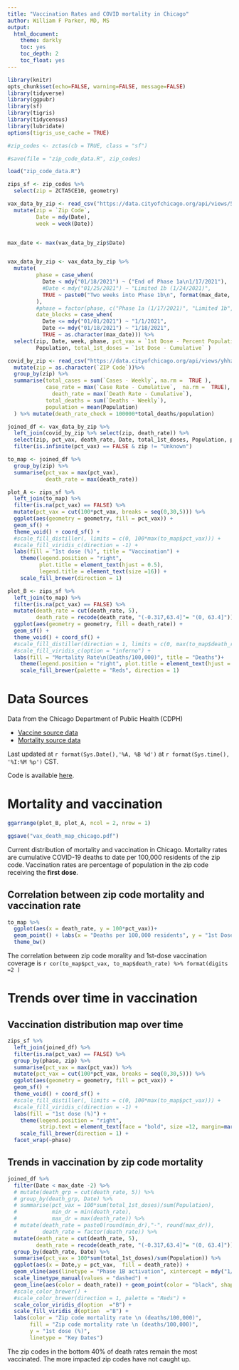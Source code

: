 ```yaml
---
title: "Vaccination Rates and COVID mortality in Chicago"
author: William F Parker, MD, MS
output:
  html_document:
    theme: darkly
    toc: yes
    toc_depth: 2
    toc_float: yes
--- 
```


```r
library(knitr)
opts_chunk$set(echo=FALSE, warning=FALSE, message=FALSE)
library(tidyverse)
library(ggpubr)
library(sf)
library(tigris)
library(tidycensus)
library(lubridate)
options(tigris_use_cache = TRUE)
```

```r
#zip_codes <- zctas(cb = TRUE, class = "sf")

#save(file = "zip_code_data.R", zip_codes)

load("zip_code_data.R")

zips_sf <- zip_codes %>%
  select(zip = ZCTA5CE10, geometry)
```

```r
vax_data_by_zip <- read_csv("https://data.cityofchicago.org/api/views/553k-3xzc/rows.csv?accessType=DOWNLOAD") %>%
  mutate(zip = `Zip Code`,
         Date = mdy(Date),
         week = week(Date)) 


max_date <- max(vax_data_by_zip$Date)


vax_data_by_zip <- vax_data_by_zip %>%
  mutate(
         phase = case_when(
           Date < mdy("01/18/2021") ~ ("End of Phase 1a\n1/17/2021"),
           #Date < mdy("01/25/2021") ~ "Limited 1b (1/24/2021)",
           TRUE ~ paste0("Two weeks into Phase 1b\n", format(max_date, "%m/%d/%Y"))
         ),
         #phase = factor(phase, c("Phase 1a (1/17/2021)", "Limited 1b", "Phase 1b")),
         date_blocks = case_when(
           Date <= mdy("01/01/2021") ~ "1/1/2021",
           Date <= mdy("01/18/2021") ~ "1/18/2021",
           TRUE ~ as.character(max_date))) %>%
  select(zip, Date, week, phase, pct_vax = `1st Dose - Percent Population`, 
         Population, total_1st_doses = `1st Dose - Cumulative` )
```



```r
covid_by_zip <- read_csv("https://data.cityofchicago.org/api/views/yhhz-zm2v/rows.csv?accessType=DOWNLOAD") %>%   
  mutate(zip = as.character(`ZIP Code`))%>%
  group_by(zip) %>% 
  summarise(total_cases = sum(`Cases - Weekly`, na.rm =  TRUE ),
            case_rate = max(`Case Rate - Cumulative`,  na.rm =  TRUE),
              death_rate = max(`Death Rate - Cumulative`),
            total_deaths = sum(`Deaths - Weekly`),
            population = mean(Population)
  ) %>% mutate(death_rate_check = 100000*total_deaths/population)
```


```r
joined_df <- vax_data_by_zip %>% 
  left_join(covid_by_zip %>% select(zip, death_rate)) %>%
  select(zip, pct_vax, death_rate, Date, total_1st_doses, Population, phase) %>% 
  filter(is.infinite(pct_vax) == FALSE & zip != "Unknown")
```


```r
to_map <- joined_df %>%
  group_by(zip) %>%
  summarise(pct_vax = max(pct_vax),
            death_rate = max(death_rate))
```



```r
plot_A <- zips_sf %>%
  left_join(to_map) %>% 
  filter(is.na(pct_vax) == FALSE) %>%
  mutate(pct_vax = cut(100*pct_vax, breaks = seq(0,30,5))) %>%
  ggplot(aes(geometry = geometry, fill = pct_vax)) + 
  geom_sf() + 
  theme_void() + coord_sf() + 
  #scale_fill_distiller(, limits = c(0, 100*max(to_map$pct_vax))) + 
  #scale_fill_viridis_c(direction = -1) +
  labs(fill = "1st dose (%)", title = "Vaccination") +
    theme(legend.position = "right", 
          plot.title = element_text(hjust = 0.5),
          legend.title = element_text(size =16)) +
    scale_fill_brewer(direction = 1)

```

```r
plot_B <- zips_sf %>%
  left_join(to_map) %>% 
  filter(is.na(pct_vax) == FALSE) %>%
  mutate(death_rate = cut(death_rate, 5),
         death_rate = recode(death_rate, "(-0.317,63.4]"= "(0, 63.4]")) %>%
  ggplot(aes(geometry = geometry, fill = death_rate)) + 
  geom_sf() + 
  theme_void() + coord_sf() + 
  #scale_fill_distiller(direction = 1, limits = c(0, max(to_map$death_rate)), palette = "Reds") + 
  #scale_fill_viridis_c(option = "inferno") +
  labs(fill = "Mortality Rate\n(Deaths/100,000)", title = "Deaths")+
    theme(legend.position = "right", plot.title = element_text(hjust = 0.5)) +
    scale_fill_brewer(palette = "Reds", direction = 1) 
```



# Data Sources

Data from the Chicago Department of Public Health (CDPH) 

* [Vaccine source data](https://data.cityofchicago.org/Health-Human-Services/COVID-19-Vaccine-Doses-by-ZIP-Code-1st-Dose/c28u-q29v) 
* [Mortality source data](https://data.cityofchicago.org/Health-Human-Services/COVID-19-Cases-Tests-and-Deaths-by-ZIP-Code/yhhz-zm2v)

Last updated at `r format(Sys.Date(),'%A, %B %d')` at `r format(Sys.time(), '%I:%M %p')` CST.  

Code is available [here](https://github.com/08wparker/CDPH_vaccine_allocation.git).

# Mortality and vaccination
```r
ggarrange(plot_B, plot_A, ncol = 2, nrow = 1)

ggsave("vax_death_map_chicago.pdf")
```

Current distribution of mortality and vaccination in Chicago. Mortality rates are cumulative COVID-19 deaths to date per 100,000 residents of the zip code. Vaccination rates are percentage of population in the zip code receiving the **first dose**. 

## Correlation between zip code mortality and vaccination rate
```r
to_map %>%
  ggplot(aes(x = death_rate, y = 100*pct_vax))+
  geom_point() + labs(x = "Deaths per 100,000 residents", y = "1st Dose (%)") +
  theme_bw()
```

The correlation between zip code morality and 1st-dose vaccination coverage is `r cor(to_map$pct_vax, to_map$death_rate) %>% format(digits =2 )`

# Trends over time in vaccination

## Vaccination distribution map over time
```r
zips_sf %>%
  left_join(joined_df) %>%
  filter(is.na(pct_vax) == FALSE) %>%
  group_by(phase, zip) %>%
  summarise(pct_vax = max(pct_vax)) %>%
  mutate(pct_vax = cut(100*pct_vax, breaks = seq(0,30,5))) %>%
  ggplot(aes(geometry = geometry, fill = pct_vax)) +
  geom_sf() +
  theme_void() + coord_sf() +
  #scale_fill_distiller(, limits = c(0, 100*max(to_map$pct_vax))) +
  #scale_fill_viridis_c(direction = -1) +
  labs(fill = "1st dose (%)") +
    theme(legend.position = "right",
          strip.text = element_text(face = "bold", size =12, margin=margin(t =4, b=2))) +
    scale_fill_brewer(direction = 1) +
  facet_wrap(~phase)
```


## Trends in vaccination by zip code mortality 
```r
joined_df %>%
  filter(Date < max_date -2) %>% 
  # mutate(death_grp = cut(death_rate, 5)) %>%
  # group_by(death_grp, Date) %>%
  # summarise(pct_vax = 100*sum(total_1st_doses)/sum(Population),
  #           min_dr = min(death_rate),
  #           max_dr = max(death_rate)) %>%
  # mutate(death_rate = paste0(round(min_dr),"-", round(max_dr)),
  #        death_rate = factor(death_rate)) %>%
  mutate(death_rate = cut(death_rate, 5),
         death_rate = recode(death_rate, "(-0.317,63.4]"= "(0, 63.4]")) %>%
  group_by(death_rate, Date) %>%
  summarise(pct_vax = 100*sum(total_1st_doses)/sum(Population)) %>%
  ggplot(aes(x = Date,y = pct_vax,  fill = death_rate)) +
  geom_vline(aes(linetype = "Phase 1B activation", xintercept = mdy("1/18/2021"))) +
  scale_linetype_manual(values = "dashed") +
  geom_line(aes(color = death_rate)) + geom_point(color = "black", shape = 21) + 
  #scale_color_brewer() + 
  #scale_color_brewer(direction = 1, palette = "Reds") +
  scale_color_viridis_d(option  ="B") +
  scale_fill_viridis_d(option  ="B") +
  labs(color = "Zip code mortality rate \n (deaths/100,000)", 
       fill = "Zip code mortality rate \n (deaths/100,000)", 
       y = "1st dose (%)",
       linetype = "Key Dates")
```

The zip codes in the bottom 40% of death rates remain the most vaccinated. The more impacted zip codes have not caught up.



